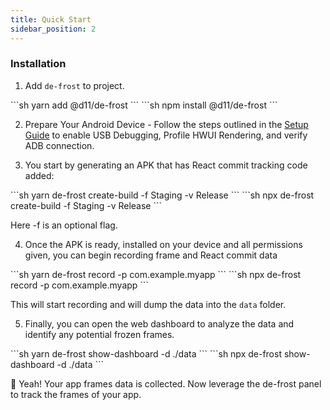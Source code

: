 ```yaml
---
title: Quick Start
sidebar_position: 2
---
```



### Installation

1. Add `de-frost` to project.

<Tabs groupId="package-manager">
  <TabItem value="yarn" label="yarn">
    ```sh
    yarn add @d11/de-frost
    ```
  </TabItem>
  <TabItem value="npm" label="npm">
    ```sh
    npm install @d11/de-frost
    ```
  </TabItem>
</Tabs>

2. Prepare Your Android Device - Follow the steps outlined in the [Setup Guide](/docs/project/setup) to enable USB Debugging, Profile HWUI Rendering, and verify ADB connection.

3. You start by generating an APK that has React commit tracking code added:

<Tabs groupId="package-manager">
  <TabItem value="yarn" label="yarn">
    ```sh
    yarn de-frost create-build -f Staging -v Release
    ```
  </TabItem>
  <TabItem value="npm" label="npm">
    ```sh
    npx de-frost create-build -f Staging -v Release
    ```
  </TabItem>
</Tabs>

Here -f is an optional flag.

4. Once the APK is ready, installed on your device and all permissions given, you can begin recording frame and React commit data

<Tabs groupId="package-manager">
  <TabItem value="yarn" label="yarn">
    ```sh
    yarn de-frost record -p com.example.myapp
    ```
  </TabItem>
  <TabItem value="npm" label="npm">
    ```sh
    npx de-frost record -p com.example.myapp
    ```
  </TabItem>
</Tabs>

This will start recording and will dump the data into the `data` folder.

5. Finally, you can open the web dashboard to analyze the data and identify any potential frozen frames.

<Tabs groupId="package-manager">
  <TabItem value="yarn" label="yarn">
    ```sh
    yarn de-frost show-dashboard -d ./data
    ```
  </TabItem>
  <TabItem value="npm" label="npm">
    ```sh
    npx de-frost show-dashboard -d ./data
    ```
  </TabItem>
</Tabs>

🎉 Yeah! Your app frames data is collected. Now leverage the de-frost panel to track the frames of your app.

